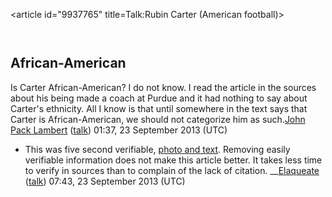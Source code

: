 <article id="9937765" title=Talk:Rubin Carter (American football)>
	<talkpage id="9937765" title="Talk:Rubin Carter (American football)">
{{WikiProjectBannerShell|blp=yes|1=
{{WikiProject Biography
|living=yes
|class=Start
|sports-work-group=yes
|sports-priority=
|listas=Carter, Rubin
}}
{{WikiProject College football|class=Start|importance=high}}
{{WikiProject National Football League|class=Start|importance=}}
}}

== African-American ==

Is Carter African-American? I do not know. I read the article in the sources about his being made a coach at Purdue and it had nothing to say about Carter's ethnicity. All I know is that until somewhere in the text says that Carter is African-American, we should not categorize him as such.[[User:Johnpacklambert|John Pack Lambert]] ([[User talk:Johnpacklambert|talk]]) 01:37, 23 September 2013 (UTC)
*This was five second verifiable, [http://caafootball.wordpress.com/2013/02/20/celebrating-black-history-towsons-rubin-carter/ photo and text]. Removing easily verifiable information does not make this article better. It takes less time to verify in sources than to complain of the lack of citation. __[[User:Elaqueate|Elaqueate]] ([[User talk:Elaqueate|talk]]) 07:43, 23 September 2013 (UTC)
	</talkpage>
</article>
